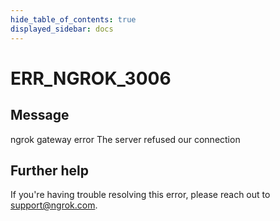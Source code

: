 ```yaml
---
hide_table_of_contents: true
displayed_sidebar: docs
---
```



# ERR_NGROK_3006

## Message

ngrok gateway error
The server refused our connection

<ErrorDetails error="err_ngrok_3006" />

## Further help

If you're having trouble resolving this error, please reach out to [support@ngrok.com](mailto:support@ngrok.com?subject=Help%20with%20ERR_NGROK_3006).
